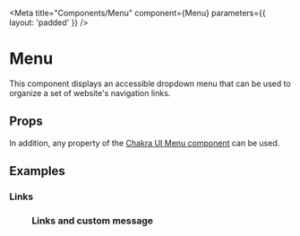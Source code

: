 


<Meta title="Components/Menu" component={Menu} parameters={{ layout: 'padded' }} />

# Menu

This component displays an accessible dropdown menu that can be used to organize a set of website's navigation links.

## Props

<ArgsTable of={Menu} />

In addition, any property of the [Chakra UI Menu component](https://chakra-ui.com/docs/data-display/Menu) can be used.

## Examples

### Links

<Preview>
  <Story name="Links">
    <Menu links={mockMenu.menuLinks} />
  </Story>
</Preview>

### Links and custom message

<Preview>
  <Story name="Links and custom message">
    <Menu content="Here is the custom content" links={mockMenu.menuLinks} />
  </Story>
</Preview>
